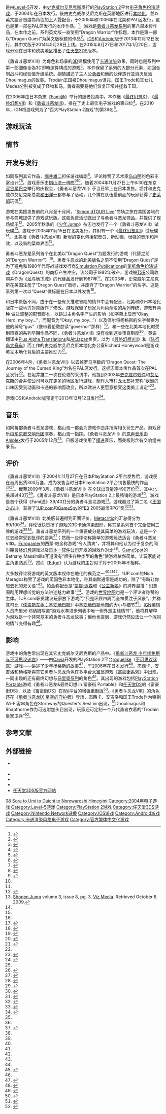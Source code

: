 {{NoteTA
| G1=Games
| G2=Square Enix
}}
{{Infobox VG
| title = 勇者斗恶龙VIII 天空、海洋、大地与被诅咒的公主
| japanese = ドラゴンクエストVIII 空と海と大地と呪われし姫君
| english = Dragon Quest VIII: Journey of the Cursed King
| english2 = Dragon Quest: The Journey of the Cursed King
| image = [[File:DQ8_cover.jpg|240px]]
| caption = 游戏PlayStation 2版本封面
| developer = [[Level-5|Level-5]](PS2)<br>[[史克威尔艾尼克斯|史克威尔艾尼克斯]](3DS)
| publisher = [[史克威尔艾尼克斯|史克威尔艾尼克斯]]<br>[[任天堂|任天堂]](3DS欧美版)
| director = [[日野晃博|日野晃博]]
| producer = 市村龙太郎
| designer = [[堀井雄二|堀井雄二]]
| writer = 堀井雄二
| artist = [[鸟山明|鸟山明]]、鲛岛贵之、松尾一成
| composer = [[椙山浩一|椙山浩一]]
| engine =
| series = [[勇者斗恶龙系列|勇者斗恶龙系列]]
| platforms = [[PlayStation_2|PlayStation 2]]、[[iOS|iOS]]、[[Android|Android]]、[[任天堂3DS|任天堂3DS]]
| released = '''PlayStation 2'''{{Vgrelease|JP|2004年11月27日|NA|2005年11月15日|AU|2006年4月12日|EU|2006年4月13日}}'''Android'''、'''iOS'''{{Vgrelease|JP|2013年12月12日|WW|2014年5月28日|WW|2016年4月20日<small>（中文版）</small>}}'''任天堂3DS'''{{Vgrelease|JP|2015年8月27日|EU|2017年1月20日|NA|2017年1月20日}}
| genre = [[电子角色扮演游戏|角色扮演]]
| modes = [[单人电子游戏|单人]]
}}

{{vgname|勇者斗恶龙VIII 天空、碧海、大地与被诅咒的公主|ja=ドラゴンクエストVIII 空と海と大地と呪われし姫君|na=Dragon Quest VIII: Journey of the Cursed King|eu=Dragon Quest: The Journey of the Cursed King|官方副標題譯作「'''天空、海洋、大地與被詛咒的公主殿下'''」<ref>http://gnn.gamer.com.tw/8/130748.html</ref>}}是由[[Level-5|Level-5]]开发，由[[史克威尔艾尼克斯|史克威尔艾尼克斯]]发行的[[PlayStation_2|PlayStation 2]]平台[[电子角色扮演游戏|电子角色扮演游戏]]，于2004年在日本发行。後由史克威尔艾尼克斯在英語地区进行[[本地化|本地化]]，並以英文語音首度為角色加上人聲配音，于2005年和2006年在北美和PAL区发行，这也是第一部在PAL区发行的本传作品。<ref name="jenkins">{{cite web | author=Jenkins, David | date=2009-04-23 | title=Square Enix Releases Tomb Raider, Dragon Quest Sales Data | url=http://gamasutra.com/php-bin/news_index.php?story=23329 | publisher=Gamasutra | accessdate=2009-04-23 | archive-date=2017-08-12 | archive-url=https://web.archive.org/web/20170812215106/http://gamasutra.com/php-bin/news_index.php?story=23329 | dead-url=no }}</ref>。游戏是[[勇者斗恶龙系列|勇者斗恶龙系列]]的第八部本传作品，在本作之前，系列英文版一直使用“Dragon Warrior”作标题，本作是第一部以“Dragon Quest”为英文版标题的作品<ref name="horii">{{cite web | author=Onyett, Charles | date=2005-05-19 | title=E3 2005: Interview with Yuji Horii | url=http://www.ign.com/articles/2005/05/20/e3-2005-interview-with-yuji-horii | publisher=IGN | accessdate=2009-06-01}}</ref>。[[iOS|iOS]]和[[Android|Android]]版于2013年12月12日发行，其中文版于2014年5月28日上线。在2015年8月27日和2017年1月20日，游戏分别在日本和欧美地区推出了[[任天堂3DS|任天堂3DS]]版本。

《勇者斗恶龙VIII》为角色和场景的[[3D|3D]]建模使用了[[卡通渲染|卡通渲染]]效果，同时也是系列中第一部圖像全為3D即時運算構成的游戏<ref name="rank">{{cite web | author= | year=2007 | title=Dragon Quest VIII at GameRankings.com | url=http://www.gamerankings.com/ps2/583527-dragon-quest-viii-journey-of-the-cursed-king/index.html | work= | accessdate=2007-10-13 | archive-date=2018-08-26 | archive-url=https://web.archive.org/web/20180826035412/http://www.gamerankings.com/ps2/583527-dragon-quest-viii-journey-of-the-cursed-king/index.html | dead-url=no }}</ref>。本作保留了系列的大部分元素，如回合制战斗和经验值升级系统。劇情講述了主人公[[勇者_(虛構職業)|勇者]]和他的伙伴旅行並消灭反派Dhoulmagus的故事。Trodain王国被Dhoulmagus诅咒，国王Trode和其女儿Medea分别被变成了怪物和马，勇者需要将他们恢复正常并拯救王国。

在2006年由日本杂志《[[Fami通|Fami通]]》举行的讀者投票中，本作继《[[最终幻想X|最终幻想X]]》、《[[最终幻想VII|最终幻想VII]]》和《[[勇者斗恶龙III|勇者斗恶龙III]]》，排在了史上最佳电子游戏的第四位<ref>{{cite web|last=Campbell|first=Colin|title=Japan Votes on All-Time Top 100|publisher=Edge|url=http://www.edge-online.com/features/japan-votes-all-time-top-100/|date=2006-03-03|accessdate=2006-03-03|archive-date=2015-02-16|archive-url=https://web.archive.org/web/20150216184125/http://www.edge-online.com/features/japan-votes-all-time-top-100/|dead-url=no}}</ref>。在2010年，IGN将游戏列为了“百大PlayStation 2游戏”的第39名<ref>{{cite web|url=http://ie.ign.com/top/ps2-games/39|title=Top 100 PlayStation 2 Games |publisher=IGN|accessdate=2012-11-06}}</ref>。

== 游戏玩法 ==
{{empty section|time=2013-05-05T07:23:24+00:00}}

== 情节 ==
{{empty section|time=2013-05-05T07:23:24+00:00}}

== 开发与发行 ==

如同系列其它作品，[[堀井雄二|堀井雄二]]担任游戏编剧<ref name="1upnews">{{cite web | author=1up.com staff | date=2004-11-29 | title=Dragon Quest VIII Launch Report | url=http://www.1up.com/news/dragon-quest-viii-launch-report | work=1up.com | accessdate=2009-10-06 | deadurl=yes | archiveurl=https://web.archive.org/web/20121019233006/http://www.1up.com/news/dragon-quest-viii-launch-report | archivedate=2012-10-19 }}</ref>。评论称赞了艺术家[[鸟山明|鸟山明]]的色彩丰富设计<ref name="ign">{{cite web | first=Jeremy | last=Dunham | date=2005-11-16 | title=Dragon Quest VIII at IGN | url=http://www.ign.com/articles/2005/11/16/dragon-quest-viii-journey-of-the-cursed-king | publisher=IGN| accessdate=2009-10-01 }}</ref><ref name="1up">{{cite web | first=Nich | last=Maragos | date=2005-11-14 | title=Dragon Quest VIII Review | url=http://www.1up.com/reviews/dragon-quest-viii_5 | publisher=IUP.com | accessdate=2009-10-01 | deadurl=yes | archiveurl=https://web.archive.org/web/20121019233029/http://www.1up.com/reviews/dragon-quest-viii_5 | archivedate=2012-10-19 }}</ref>。游戏音乐由[[椙山浩一|椙山浩一]]谱曲<ref name="rpgfan">{{cite web | first=Mike | last=Wilson | year=2005 | title=Dragon Quest VIII OST | url=http://www.rpgfan.com/soundtracks/dq8ost/index.html | publisher=RPGfan.com | accessdate=2009-10-06}}</ref><ref name="rpgfan" />。随着2004年11月27日上午6:30在东京[[涩谷|涩谷]][[星巴克|星巴克]]举行的庆祝会，《勇者斗恶龙VIII》于当日早上在日本发售。堀井和史克威尔艾尼克斯总裁[[和田洋一|和田洋一]]都参与了活动，几个排在队伍最前面的玩家获得了[[史莱姆_(勇者斗恶龙)|史莱姆]]玩偶<ref name="1upnews" />。

游戏在美国发售前的八月至十月间，“[[西蒙地产集团|Simon dTOUR Live]]”商场之旅在美国各地的参与商城提供了游戏试玩版。这些免费活动送出了与勇者斗恶龙商品，并提供了现场娱乐<ref>{{cite web |author=Square Enix |year=2005 |title=Dragon Quest VIII Official Website |url=http://www.dragonquest8.com/tour.php |work=DragonQuest8.com |accessdate=2009-10-06 |deadurl=yes |archiveurl=https://web.archive.org/web/20080920094909/http://www.dragonquest8.com/tour.php |archivedate=2008-09-20 }}</ref>。2005年秋季的《[[少年Jump|少年Jump]]》杂志也发行了一个《勇者斗恶龙VIII》试玩碟<ref>[[Shonen_Jump_(magazine)|Shonen Jump]] volume 3, issue 8, pg. 3. [[Viz_Media|Viz Media]]. Retrieved October 8, 2009.</ref>。游戏于2005年11月15日在北美发行，其附有一个《[[最终幻想XII|最终幻想XII]]》试玩碟<ref name="rank" />。北美版《勇者斗恶龙VIII》新增的变化包括配音员、新动画、增强的音乐和声效，以及新的菜单界面<ref name="ign" />。

勇者斗恶龙是系列首个在北美以“Dragon Quest”为题发行的游戏（代替之前的“Dargon Warrior”）<ref name="ign" />。勇者斗恶龙的北美版名之前不使用“Dragon Quest”是为了避免和1980年代野战游戏发行商[[Simulation_Publications|Simulation Publications]]的[[桌上角色扮演游戏|笔纸角色扮演游戏]]《DragonQuest》的商标产生冲突，该公司于1982年破产，游戏被[[TSR_(公司)|TSR]]公司收购并作为《[[龙与地下城|龙与地下城]]》的代替品发行到1987年<ref>{{cite web |title=The GameSpy Hall of Fame: Dragon Warrior |publisher=GameSpy |url=http://uk.gamespy.com/articles/492/492001p1.html |first=William |last=Cassidy |date=2002-02-01 |accessdate=2005-05-29 |deadurl=yes |archiveurl=https://web.archive.org/web/20110603150607/http://uk.gamespy.com/articles/492/492001p1.html |archivedate=2011-06-03 }}</ref>。在2003年，史克威尔艾尼克斯在美国注册了“Dragon Quest”商标，并废弃了“Dragon Warrior”的名字。这是系列第一次以“Quest”做标题在日本以外发售<ref>{{cite web |first=Sam |last=Kennedy |date=2005-12-02 |title=Dragon Quest vs. America |url=http://www.1up.com/features/dragon-quest-america |publisher=[[1UP.com|1up]] |accessdate=2011-06-16 |deadurl=yes |archiveurl=https://web.archive.org/web/20131019134259/http://www.1up.com/features/dragon-quest-america |archivedate=2013-10-19 }}</ref>。

和日本原版不同，由于在一些有关推进冒险的情节中会有配音，北美和欧州本地化版在一些地方对原版作了修改。游戏保留了玩家为角色命名的系列传统，游戏有两种 做过调整的配音脚本，以跳过主角名字产生的影响（如字幕上显示“Okay, Hero, my boy...”，而配音为“Okay, my boy...”）以及偶尔将杨格斯的名字替换为他的绰号“guv”（像带着伦敦腔读“governor”那样）<ref name="brend">{{cite web |first=Brendon |last=Erikson |date=2006-12-13 |title=Dragon Quest VIII: Journey of the Cursed King |url=http://www.gamecritics.com/review/dragonq8/main.php |work= |accessdate=2009-10-06 |deadurl=yes |archiveurl=https://web.archive.org/web/20090114220854/http://www.gamecritics.com/review/dragonq8/main.php |archivedate=2009-01-14 }}</ref>。和一些在北美本地化时受到审查的系列早期作品不同，《勇者斗恶龙VIII》没有收到这类审查制度<ref>{{cite web |first=Rick |last=Healey |date=2005-11-15 |title=Dragon Quest VIII: Journey of the Cursed King review |url=http://www.netjak.com/review.php/1045 |work= |accessdate=2007-10-16 |archiveurl=https://web.archive.org/web/20071011120240/http://www.netjak.com/review.php/1045 |archivedate=2007-10-11 |deadurl=yes }}</ref>。英语翻译由[[Plus_Alpha_Translations|Plus Alpha Translations]]和[[AltJapan|AltJapan]]负责。以为《[[最终幻想VIII|最终幻想VIII]]》和《[[陆行鸟大赛车|陆行鸟大赛车]]》而工作的史克威尔艾尼克斯本地化办公室Richard Honeywood是游戏英文本地化背后的主要推动力<ref>{{cite web |first=Jeremy |last=Parish |date=2007-03-11 |title=GDC 2007: The Square-Enix Approach to Localization |url=http://www.1up.com/news/gdc-2007-square-enix-approach-localization |publisher=1UP.com |accessdate=2009-10-13 |deadurl=yes |archiveurl=https://www.webcitation.org/6Bcjvp3tg?url=http://www.1up.com/news/gdc-2007-square-enix-approach-localization |archivedate=2012-10-23 }}</ref>。

在2006年4月，《勇者斗恶龙VIII》以去掉罗马序数的“Dragon Quest: The Journey of the Cursed King”为名在PAL区发行。这标志着本传作品首次在PAL区发行<ref name="jenkins" />。在堀井雄二一次在伦敦的采访中，他提到2003年[[史克威尔|史克威尔软件]]和[[艾尼克斯|艾尼克斯]]的合并使公司可以在更多的地区发行游戏，制作人市村龙太郎补充称“欧洲的口味因受到动画和卡通的影响而改变，所以欧洲人更愿意接受这类美工设定”<ref>{{cite web | first=Patrick | last=Garrat | date=2006-01-16 | title=Mr Dragon Quest: The Cursed King | url=http://www.eurogamer.net/articles/i_dragonquestviii_ps2 | publisher=Eurogamer.com | accessdate=2009-10-06 | archive-date=2009-07-26 | archive-url=https://web.archive.org/web/20090726015119/http://www.eurogamer.net/articles/i_dragonquestviii_ps2 | dead-url=no }}</ref>。

游戏iOS和Android版预定于2013年12月12日发行<ref>{{cite web|url=http://www.jp.square-enix.com/company/ja/news/2013/html/e591cd5d77a896ddd7ae37396d9430d6.html|title=スマートフォン用アプリ 「ドラゴンクエストVIII　空と海と大地と呪われし姫君」 配信日 ＆ プロモーション映像公開のお知らせ|publisher=Square Enix|date=2013-12-02|language=ja|accessdate=2013-12-02|archive-date=2016-03-04|archive-url=https://web.archive.org/web/20160304051919/http://www.jp.square-enix.com/company/ja/news/2013/html/e591cd5d77a896ddd7ae37396d9430d6.html|dead-url=no}}</ref>。

== 音乐 ==

如同每部勇者斗恶龙游戏，椙山浩一都会为游戏作曲并指挥相关衍生产品。游戏音乐由[[东京都交响乐团|东京都交响乐团]]演奏，椙山浩一指挥。《勇者斗恶龙VIII》的[[OST|原声音乐]]由[[Aniplex|Aniplex]]发行于2005年12月<ref name="rpgfan" />。日版游戏使用了[[模进|模进]]音乐，而美版则含有交响组曲录音。

== 评价 ==
{{VG Reviews
| GR = PS2：90.05%<ref>{{cite web|title=Dragon Quest VIII: Journey of the Cursed King for the Playstation 2|url=http://www.gamerankings.com/ps2/583527-dragon-quest-viii-journey-of-the-cursed-king/index.html|accessdate=2009-10-01|publisher=GameRankings|language=en|deadurl=no|archiveurl=https://web.archive.org/web/20180826035412/http://www.gamerankings.com/ps2/583527-dragon-quest-viii-journey-of-the-cursed-king/index.html|archivedate=2018-08-26}}</ref><br>iOS：73.00%<ref>{{cite web|url=http://www.gamerankings.com/iphone/734824-dragon-quest-viii-journey-of-the-cursed-king/index.html|title=DRAGON QUEST VIII: JOURNEY OF THE CURSED KING for iOS|publisher=GameRankings|accessdate=2017-08-18|language=en|deadurl=no|archiveurl=https://web.archive.org/web/20180826035744/http://www.gamerankings.com/iphone/734824-dragon-quest-viii-journey-of-the-cursed-king/index.html|archivedate=2018-08-26}}</ref><br>3DS：85.25%<ref>{{cite web|url=http://www.gamerankings.com/3ds/160146-dragon-quest-viii-journey-of-the-cursed-king/index.html|title=DRAGON QUEST VIII: JOURNEY OF THE CURSED KING for Nintendo|publisher=GameRankings|accessdate=2017-08-18|language=en|deadurl=no|archiveurl=https://web.archive.org/web/20180826035841/http://www.gamerankings.com/3ds/160146-dragon-quest-viii-journey-of-the-cursed-king/index.html|archivedate=2018-08-26}}</ref>

| MC = PS2：89/100<ref>{{cite web|author=Metacritic staff|title=DRAGON QUEST VIII: JOURNEY OF THE CURSED KING for PlayStation 2|url=http://www.metacritic.com/game/playstation-2/dragon-quest-viii-journey-of-the-cursed-king|accessdate=2009-10-01|publisher=Metacritic|language=en|deadurl=no|archiveurl=https://web.archive.org/web/20180826035939/http://www.metacritic.com/game/playstation-2/dragon-quest-viii-journey-of-the-cursed-king|archivedate=2018-08-26}}</ref><br>iOS：78/100<ref>{{cite web|url=http://www.metacritic.com/game/ios/dragon-quest-viii-journey-of-the-cursed-king|title=DRAGON QUEST VIII: JOURNEY OF THE CURSED KING for iOS|author=Metacritic staff|publisher=Metacritic|accessdate=2017-08-18|language=en|deadurl=no|archiveurl=https://web.archive.org/web/20180826040221/http://www.metacritic.com/game/ios/dragon-quest-viii-journey-of-the-cursed-king|archivedate=2018-08-26}}</ref><br>3DS：85/100<ref>{{cite web|url=http://www.metacritic.com/game/3ds/dragon-quest-viii-journey-of-the-cursed-king|title=DRAGON QUEST VIII: JOURNEY OF THE CURSED KING for Nintendo 3DS|author=Metacritic staff|publisher=Metacritic|accessdate=2017-08-18|language=en|deadurl=no|archiveurl=https://web.archive.org/web/20180826040351/http://www.metacritic.com/game/3ds/dragon-quest-viii-journey-of-the-cursed-king|archivedate=2018-08-26}}</ref>

| 1UP = A<ref name="1up" />
| Edge = 8/10<ref name="edge">Edge staff. Dragon Quest VIII: Journey of the Cursed King review. January 2005, p.78.</ref>
| EuroG = 9/10<ref name="simon">{{cite web | first=Simon | last=Parkin | date=2005-12-22 | title=Dragon Quest VIII Review | url=http://www.eurogamer.net/articles/r_drgonquest8_ps2| publisher=Eurogamer | accessdate=2009-10-01 }}</ref>
| Fam = 39/40<ref>{{cite web |author=Famitsu |year=2005 |title=Famitsu scores |url=http://fs.finalfantasytr.com/search.asp?query=dragon+quest |work= |accessdate=2009-10-01 |archiveurl=https://web.archive.org/web/20080822172448/http://fs.finalfantasytr.com/search.asp?query=dragon+quest |archivedate=2008-08-22 |deadurl=yes }}</ref>
| GSpot = 9/10<ref name="gspot">{{cite web | author=Massamilla, Bethany| year=2005 | title=Dragon Quest VIII | url=http://www.gamespot.com/dragon-quest-viii-journey-of-the-cursed-king/reviews/dragon-quest-viii-journey-of-the-cursed-king-review-6139759/ | work= | accessdate=2009-10-01 }}</ref>
| IGN = 9/10<ref name="ign" />
| Play = 10/10<ref>{{cite web |author= |year=2005 |title=Dragon Quest VIII |url=http://www.playmagazine.com/index.php?fuseaction=SiteMain.showGamePage&Game_ID=116 |work= |accessdate=2009-10-01 |archiveurl=https://web.archive.org/web/20080226064717/http://www.playmagazine.com/index.php?fuseaction=SiteMain.showGamePage&Game_ID=116 |archivedate=2008-02-26 |deadurl=yes }}</ref>
| XPlay = 5/5<ref>{{cite web | first=Darryl | last=Vassar | title=Dragon Quest VIII: Journey of the Cursed King for the Playstation 2 Review | url=http://www.g4tv.com/games/ps2/18391/dragon-quest-viii-journey-of-the-cursed-king/ | date=2006-01-10 | accessdate=2009-10-01 }}</ref>

}}

《勇者斗恶龙VIII》于2004年11月27日在日本PlayStation 2平台发售后，游戏便在首周出货300万套，成为发售当时日本PlayStation 2平台销售最快的作品<ref>{{cite web | last = Gantayat | first = Anoop | title = Dragon Quest Ships Triple Platinum | work = | publisher= IGN | date = 2005-11-15 | url = http://www.ign.com/articles/2004/11/29/dragon-quest-ships-triple-platinum | doi = | accessdate = 2005-11-16}}</ref><ref>{{cite web | last =Sahdev| first = Ishaan| authorlink = | coauthors = | title = Notable Japanese Game Developer Level-5 | publisher= Gameguru.com| date = 2009-09-25 | url = http://www.gameguru.in/features/2009/25/notable-japanese-developers-level-5/ | doi = | accessdate = 2009-12-11}}</ref>。截至2009年3月，《勇者斗恶龙VIII》在全球出货量達490万份<ref>{{cite web | title = Dragon Quest IX: About the Developers | publisher = Level-5 | date = 2009-03-31 | url = http://www.level5.co.jp/products/dq9/staff.html | accessdate = 2012-02-26 | archive-date = 2019-05-18 | archive-url = https://web.archive.org/web/20190518033637/https://www.level5.co.jp/products/dq9/staff.html | dead-url = no }}</ref>，其中北美超过43万<ref>{{cite web | last = Niizumi | first = Hirohiko | title = Four million Dragon Quest VIIIs shipped | publisher = GameSpot | date = 2006-01-30 | url = http://www.gamespot.com/news/four-million-dragon-quest-viiis-shipped-6143340 | accessdate = 2007-02-09 | archive-date = 2012-11-06 | archive-url = https://web.archive.org/web/20121106212938/http://www.gamespot.com/news/four-million-dragon-quest-viiis-shipped-6143340 | dead-url = no }}</ref>。《勇者斗恶龙VIII》是日本PlayStation 2上最畅销的游戏<ref>{{cite web |url=http://www.wired.com/gamelife/2006/12/dragon_quest_on/ | title=Dragon Quest on DS: What It Means | accessdate=2011-03-17 | author=Kohler, Chris |date=2006-12-12 | publisher=[[Wired_(magazine)|Wired]]}}</ref>。游戏是首个获得《Fami通》39/40打分的勇者斗恶龙游戏<ref>{{cite web | author=Edge staff | date=2005-11-30 | title=Inside Famitsu: Rogue Galaxy and More | url=http://www.edge-online.com/features/inside-famitsu-rogue-galaxy-and-more/ | work=Edge-Online.com | accessdate=2009-05-28}}</ref>。游戏超过了第二名《[[王国之心II|王国之心II]]》，获得了[[1UP.com|1UP.com]]和[[GameSpy|GameSpy]]的“[[E3电子娱乐展|E3]] 2005最佳RPG”奖<ref>{{cite web | author=1up.com staff | year=2005 | title=Best of E3 2005 | url=http://www.1up.com/features/e3-2005 | publisher=1UP.com | accessdate=2009-10-09 | deadurl=yes | archiveurl=https://web.archive.org/web/20110605011618/http://www.1up.com/features/e3-2005 | archivedate=2011-06-05 }}</ref><ref>{{cite web |author=Gamespy.com staff |year=2005 |title=Best of E3 2005 |url=http://uk.gamespy.com/articles/618/618469p8.html |publisher=GameSpy |accessdate=2009-10-09 |deadurl=yes |archiveurl=https://web.archive.org/web/20050601005903/http://www.gamespy.com/articles/618/618469p8.html |archivedate=2005-06-01 }}</ref>。

《勇者斗恶龙VIII》北美版普遍得到正面评价，[[Metacritic|Metacritic]]的汇总得分为89/100<ref>{{cite web | last =  | first =  | title = Dragon Quest 8 at MetaCritic | publisher = MetaCritic | year = 2007 | url = http://www.metacritic.com/game/playstation-2/dragon-quest-viii-journey-of-the-cursed-king | accessdate = 2007-10-23 | archive-date = 2018-08-26 | archive-url = https://web.archive.org/web/20180826035939/http://www.metacritic.com/game/playstation-2/dragon-quest-viii-journey-of-the-cursed-king | dead-url = no }}</ref>。评论很快赞扬了游戏的3D卡通渲染图形，称其是系列首个完全使用三维的游戏<ref name="ign" /><ref name="gspot" />。勇者斗恶龙系列的一个重要成分是其简单的游戏玩法，这是一个过去经常受到批评的要素<ref>{{cite web | author=Metacritic staff | year= | title=Dragon Warrior VII | url=http://www.metacritic.com/redirectcritic?p=psx&g=dragonwarrior7 | work= | accessdate=2009-10-06 }}</ref>；然而一些评论称简单的游戏玩法适合《勇者斗恶龙VIII》。[[Eurogamer|Eurogamer]]的西蒙·帕金称游戏“令人清爽”，并将其和他认为过于复杂的同时期[[最终幻想|最终幻想]]游戏以及[[日本一软件公司|日本一软件公司]]开发的游戏作对比<ref name="simon" />。[[GameSpot|GameSpot]]的Bethany Massimilla写道没有“很多各种类型的角色”使游戏依然简单，让玩家能对主角更熟悉<ref name="gspot" />。然而《[[Edge_(杂志)|Edge]]》认为游戏的主旨似乎对于2005年不相称。

大多数评论将游戏的英文版本视作在地化的典范之一<ref name="ign" /><ref name="1up" /><ref name="gspot" />。1UP.com的Nich Maragos称赞了游戏的英国色彩本地化，称其幽默通常是成功的，除了“有時让你想去死的双关语”<ref name="1up" />。帕金称配音是“[[蒙提·派森|蒙提·派森]]和《[[公主新娘|公主新娘]]》的跨界混搭：幻想闹剧用理想听觉的方法讲述魅力故事”<ref name="simon" />。游戏的[[Overworld|世界地图]]也是一个评论者称赞的主体。1UP.com职员建议玩家放下游戏而“只是环顾四周而全神贯注于风景”，并称其可比《[[侠盗猎车手：圣安地烈斯|侠盗猎车手：圣安地烈斯]]》中[[圣安地烈斯|圣安地烈斯]]地图的大小与细节<ref>{{cite web | author=1up staff | date=2005-11-15 | title=journey of the Cursed King | url=http://www.1up.com/reviews/dragon-quest-viii_4 | work=1up.com | accessdate=2009-10-07 | deadurl=yes | archiveurl=https://web.archive.org/web/20121019233108/http://www.1up.com/reviews/dragon-quest-viii_4 | archivedate=2012-10-19 }}</ref>。[[IGN|IGN]]编辑人员杰里米·邓纳姆写道“游戏水準进步列表中唯一例外是主线情节”，他将其解释为游戏是一个非常基本的勇者斗恶龙故事；但他也提到，游戏仍然设法让一个沉闷的情节变得有趣<ref name="edge" />。

== 影响 ==

游戏中的角色常出现在其它史克威尔艾尼克斯的产品中。《[[勇者斗恶龙_少年杨格斯与不可思议迷宫|勇者斗恶龙 少年杨格斯与不可思议迷宫]]》——由[[Cavia|Cavia]]开发的PlayStation 2平台[[roguelike|roguelike]]（[[不可思议迷宫|不可思议迷宫]]）游戏——讲述了少年杨格斯的故事<ref>{{cite web | author=Gantayat, Anoop | date=2006-04-24 | title=Dragon Quest Yangus: Import Playtest | url=http://www.ign.com/articles/2006/04/24/dragon-quest-yangus-import-playtest | work=IGN.com | accessdate=2009-05-28}}</ref>，于2006年在日本发行<ref>{{cite web |author=Alfonso, Andrew |date=2006-05-01 |title=Dragon Quest Yangus |url=http://uk.ps2.gamespy.com/playstation-2/dragon-quest-yangus-mysterious-dungeon/704045p1.html |work=GameSpy.com |accessdate=2009-12-11 |deadurl=yes |archiveurl=https://web.archive.org/web/20060701170244/http://ps2.gamespy.com/playstation-2/dragon-quest-yangus-mysterious-dungeon/704045p1.html |archivedate=2006-07-01 }}</ref>。杰西卡、安吉洛和杨格斯與其它勇者斗恶龙角色在多平台[[大富翁|大富翁]]游戏《[[富豪街系列|富豪街系列]]》中出现，一同出现的还有最终幻想与[[马里奥系列|马里奥系列]]的角色<ref>{{cite web | author=Jenni | date=2008-04-30 | title=How to get to Itadaki Street Portable | url=http://www.siliconera.com/2008/04/30/how-to-get-to-itadaki-street-portable/ | work=Siliconera.com | accessdate=2009-05-28 | archive-date=2012-10-07 | archive-url=https://web.archive.org/web/20121007054204/http://www.siliconera.com/2008/04/30/how-to-get-to-itadaki-street-portable/ | dead-url=no }}</ref>。其出现的游戏包括[[PlayStation_Portable|PlayStation Portable]]游戏《勇者斗恶龙&最终幻想 in 富豪街 Portable》和[[任天堂DS|任天堂DS]]的《富豪街DS》，以及《富豪街DS》在[[Wii|Wii]]平台的增强重制版<ref>{{cite web |title=Itadaki Street Coming to Wii in 2011 |url=http://www.andriasang.com/e/blog/2011/06/08/itadaki_street_wii/ |accessdate=2011-06-12 |archiveurl=https://archive.is/20120718014450/http://andriasang.com/comw76/itadaki_street_wii/ |archivedate=2012-07-18 |deadurl=yes }}</ref>。《勇者斗恶龙VIII》的角色还在《[[勇者斗恶龙IX_星空的守护者|勇者斗恶龙IX 星空的守护者]]》登场，杰西卡、安吉洛和国王Trode作为特别Wi-Fi客串角色在Stornway的Quester's Rest inn出现，<ref>{{cite web | title=Dragon Quest IX full guest list revealed | url=http://www.qj.net/qjnet/nintendo-ds/dragon-quest-ix-full-guest-list-revealed.html | accessdate=2011-06-12 | deadurl=yes | archiveurl=https://web.archive.org/web/20120329140156/http://www.qj.net/qjnet/nintendo-ds/dragon-quest-ix-full-guest-list-revealed.html | archivedate=2012-03-29 }}</ref>Dhoulmagus和Rhapthorne作为可选附加头目出现，玩家还可定制一个八代勇者衣着的“Trodain皇家卫兵”<ref name="brady">{{Cite book | last = Lummis
  | first = Michael | last2 = Owen | first2 = Michael | title = Dragon Quest IX: Sentinels of the Starry Skies (Brady Games Signature Series Guide) | publisher = Brady Games | isbn = 0-7440-1238-4 }}</ref>。

== 参考文献 ==

{{Reflist|2}}

== 外部链接 ==

* {{official website|http://www.square-enix.co.jp/dragonquest/eight/}} {{ja icon}}
* {{official website|http://www.dragonquest8.com/|北美官方网站}}{{en}}
* {{official website|http://www.dragonquest-game.com/products/dragon-quest-8/home/|欧洲官方网站}}{{en}}
* {{official website|http://www.level5.co.jp/products/intro/dq8/index.html|Level-5官方页面}}{{jp icon}}
* [http://www.dragonquest.jp/dq8/ 任天堂3DS版官方网站]{{ja icon}}
{{勇者斗恶龙系列|state=expanded}}
{{Level-5}}

{{DEFAULTSORT:Dragon Quest VIII Sora to Umi to Daichi to Norowareshi Himegimi}}
[[Category:勇者鬥惡龍系列電子遊戲|08 Sora to Umi to Daichi to Norowareshi Himegimi]]
[[Category:2004年电子游戏|Category:2004年电子游戏]]
[[Category:Level-5游戏|Category:Level-5游戏]]
[[Category:PlayStation_2游戏|Category:PlayStation 2游戏]]
[[Category:任天堂3DS游戏|Category:任天堂3DS游戏]]
[[Category:Nintendo_Network遊戲|Category:Nintendo Network遊戲]]
[[Category:IOS游戏|Category:IOS游戏]]
[[Category:Android游戏|Category:Android游戏]]
[[Category:卡通渲染风格电子游戏|Category:卡通渲染风格电子游戏]]
[[Category:官方繁体中文化游戏|Category:官方繁体中文化游戏]]
